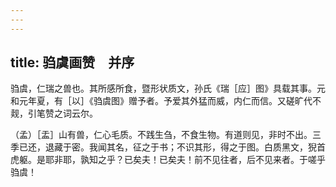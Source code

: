 ```yaml
---
---
---
```

title: 驺虞画赞　并序
---



驺虞，仁瑞之兽也。其所感所食，暨形状质文，孙氏《瑞［应］图》具载其事。元和元年夏，有［以］《驺虞图》赠予者。予爱其外猛而威，内仁而信。又磋旷代不觌，引笔赞之词云尔。

（孟）［盂］山有兽，仁心毛质。不践生刍，不食生物。有道则见，非时不出。三季已还，退藏于密。我闻其名，征之于书；不识其形，得之于图。白质黑文，猊首虎躯。是耶非耶，孰知之乎？已矣夫！已矣夫！前不见往者，后不见来者。于嗟乎驺虞！